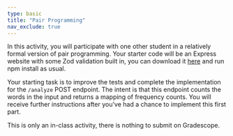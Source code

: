 ```yaml
---
type: basic
title: "Pair Programming"
nav_exclude: true
---
```


In this activity, you will participate with one other student in a relatively formal version of pair programming. Your starter code will be an Express website with some Zod validation built in, you can download it [here](code/pair-programming.zip) and run npm install as usual.

Your starting task is to improve the tests and complete the implementation for the `/analyze` POST endpoint. The intent is that this endpoint counts the words in the input and returns a mapping of frequency counts. You will receive further instructions after you've had a chance to implement this first part.

This is only an in-class activity, there is nothing to submit on Gradescope.